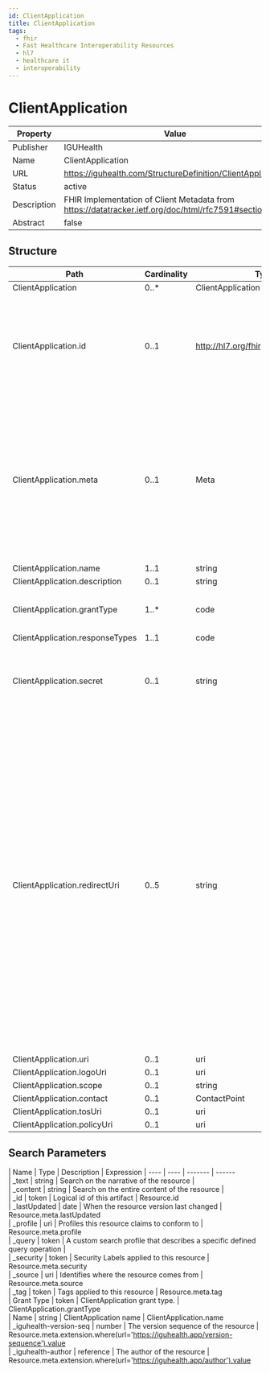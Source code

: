 ```yaml
---
id: ClientApplication
title: ClientApplication
tags:
  - fhir
  - Fast Healthcare Interoperability Resources
  - hl7
  - healthcare it
  - interoperability
---
```



# ClientApplication


<head>
  <meta name="keywords" content="fhir, hl7, interoperability, healthcare" />
  <script type="application/ld+json">
    {JSON.stringify({
      '@context': 'https://schema.org/',
      '@type': 'Organization',
      name: 'IGUHealth',
      url: 'https://iguhealth.app',
      logo: 'https://iguhealth.app/img/logo.svg',
    })}
  </script>
</head>


|Property|Value|
|---|---|
|Publisher|IGUHealth|
|Name|ClientApplication|
|URL|https://iguhealth.com/StructureDefinition/ClientApplication|
|Status|active|
|Description|FHIR Implementation of Client Metadata from https://datatracker.ietf.org/doc/html/rfc7591#section-2|
|Abstract|false|

   ## Structure

   | Path | Cardinality | Type | Description
  | ---- | ----------- | ---- | -------  
 | ClientApplication | 0..* | ClientApplication | undefined 
 | ClientApplication.id | 0..1 | http://hl7.org/fhirpath/System.String | The logical id of the resource, as used in the URL for the resource. Once assigned, this value never changes. 
 | ClientApplication.meta | 0..1 | Meta | The metadata about the resource. This is content that is maintained by the infrastructure. Changes to the content might not always be associated with version changes to the resource. 
 | ClientApplication.name | 1..1 | string | undefined 
 | ClientApplication.description | 0..1 | string | undefined 
 | ClientApplication.grantType | 1..* | code | The grant type for this client application. 
 | ClientApplication.responseTypes | 1..1 | code | undefined 
 | ClientApplication.secret | 0..1 | string | For client credentials (or other confidential authentication methods), the client secret. 
 | ClientApplication.redirectUri | 0..5 | string | Array of redirection URI strings for use in redirect-based flows such as the authorization code and implicit flows.  As required by Section 2 of OAuth 2.0 [RFC6749], clients using flows with redirection MUST register their redirection URI values. Authorization servers that support dynamic registration for redirect-based flows MUST implement support for this metadata value. 
 | ClientApplication.uri | 0..1 | uri | undefined 
 | ClientApplication.logoUri | 0..1 | uri | undefined 
 | ClientApplication.scope | 0..1 | string | undefined 
 | ClientApplication.contact | 0..1 | ContactPoint | undefined 
 | ClientApplication.tosUri | 0..1 | uri | undefined 
 | ClientApplication.policyUri | 0..1 | uri | undefined 

 ## Search Parameters

   | Name | Type | Description  | Expression 
    | ---- | ---- | ------- | ------  
 | _text | string | Search on the narrative of the resource |   
 | _content | string | Search on the entire content of the resource |   
 | _id | token | Logical id of this artifact | Resource.id  
 | _lastUpdated | date | When the resource version last changed | Resource.meta.lastUpdated  
 | _profile | uri | Profiles this resource claims to conform to | Resource.meta.profile  
 | _query | token | A custom search profile that describes a specific defined query operation |   
 | _security | token | Security Labels applied to this resource | Resource.meta.security  
 | _source | uri | Identifies where the resource comes from | Resource.meta.source  
 | _tag | token | Tags applied to this resource | Resource.meta.tag  
 | Grant Type | token | ClientApplication grant type. | ClientApplication.grantType  
 | Name | string | ClientApplication name | ClientApplication.name  
 | _iguhealth-version-seq | number | The version sequence of the resource | Resource.meta.extension.where(url='https://iguhealth.app/version-sequence').value  
 | _iguhealth-author | reference | The author of the resource | Resource.meta.extension.where(url='https://iguhealth.app/author').value  


